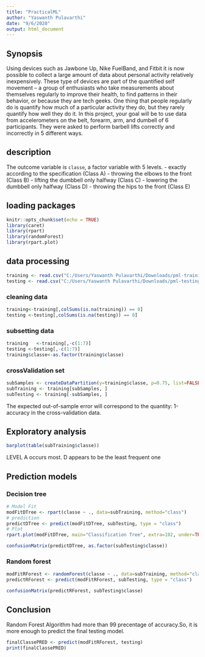 ```yaml
---
title: "PracticalML"
author: "Yaswanth Pulavarthi"
date: "9/6/2020"
output: html_document
---
```



## Synopsis

Using devices such as Jawbone Up, Nike FuelBand, and Fitbit it is now possible to collect a large amount of data about personal activity relatively inexpensively. These type of devices are part of the quantified self movement – a group of enthusiasts who take measurements about themselves regularly to improve their health, to find patterns in their behavior, or because they are tech geeks. One thing that people regularly do is quantify how much of a particular activity they do, but they rarely quantify how well they do it. In this project, your goal will be to use data from accelerometers on the belt, forearm, arm, and dumbell of 6 participants. They were asked to perform barbell lifts correctly and incorrectly in 5 different ways. 


## description
The outcome variable is `classe`, a factor variable with 5 levels.
- exactly according to the specification (Class A)
- throwing the elbows to the front (Class B)
- lifting the dumbbell only halfway (Class C)
- lowering the dumbbell only halfway (Class D)
- throwing the hips to the front (Class E)

## loading packages
```r
knitr::opts_chunk$set(echo = TRUE)
library(caret)
library(rpart)
library(randomForest)
library(rpart.plot)
```

## data processing
```r
training <- read.csv("C:/Users/Yaswanth Pulavarthi/Downloads/pml-training.csv",na.strings=c("NA","#DIV/0!", ""))
testing <- read.csv("C:/Users/Yaswanth Pulavarthi/Downloads/pml-testing.csv",na.strings=c("NA","#DIV/0!", ""))
```

### cleaning data

```r
training<-training[,colSums(is.na(training)) == 0]
testing <-testing[,colSums(is.na(testing)) == 0]

```

### subsetting data
```r
training   <-training[,-c(1:7)]
testing <-testing[,-c(1:7)]
training$classe<-as.factor(training$classe)
```

### crossValidation set
```r
subSamples <- createDataPartition(y=training$classe, p=0.75, list=FALSE)
subTraining <- training[subSamples, ] 
subTesting <- training[-subSamples, ]

```
The expected out-of-sample error will correspond to the quantity: 1-accuracy in the cross-validation data.

## Exploratory analysis

```r
barplot(table(subTraining$classe))
```
LEVEL A occurs most. D appears to be the least frequent one


## Prediction models


### Decision tree
```r
# Model Fit
modFitDTree <- rpart(classe ~ ., data=subTraining, method="class")
# prediction
predictDTree <- predict(modFitDTree, subTesting, type = "class")
# Plot 
rpart.plot(modFitDTree, main="Classification Tree", extra=102, under=TRUE, faclen=0)
```

```r
confusionMatrix(predictDTree, as.factor(subTesting$classe))
```




### Random forest 
```r
modFitRForest <- randomForest(classe ~ ., data=subTraining, method="class")
predictRForest <- predict(modFitRForest, subTesting, type = "class")
```

```r
confusionMatrix(predictRForest, subTesting$classe)
```


## Conclusion
Random Forest Algorithm had more than 99 precentage of accuracy.So, it is more enough to predict the final testing model.
```r
finalClassePRED <- predict(modFitRForest, testing)
print(finalClassePRED)
```






